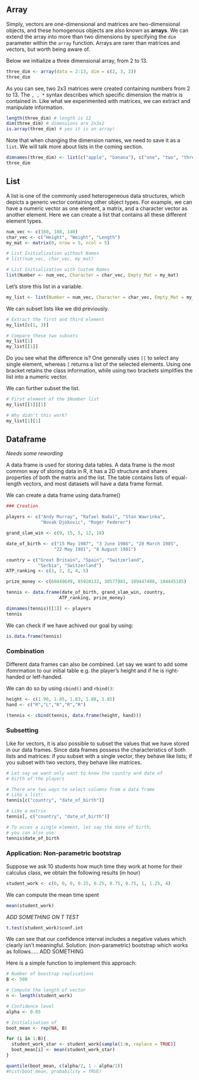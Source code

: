 





## Array {#array}

Simply, vectors are one-dimensional and matrices are two-dimensional objects, and these homogenous objects are also known as **arrays**. We can extend the array into more than two dimensions by specifying the `dim` parameter within the `array` function. Arrays are rarer than matrices and vectors, but worth being aware of.

Below we initialize a three dimensional array, from 2 to 13. 
```r
three_dim <- array(data = 2:13, dim = c(2, 3, 2))
three_dim
```

As you can see, two 2x3 matrices were created containing numbers from 2 to 13. The `, , *` syntax describes which specific dimension the matrix is contained in. 
Like what we experimented with matrices, we can extract and manipulate information. 

```r
length(three_dim) # length is 12 
dim(three_dim) # dimensions are 2x3x2
is.array(three_dim) # yes it is an array!
```

Note that when changing the dimension names, we need to save it as a `list`. We will talk more about lists in the coming section. 

```r
dimnames(three_dim) <- list(c("apple", "banana"), c("one", "two", "three"), c("Walmart", "Costco")) # feel free to make 
three_dim
```


## List

A list is one of the commonly used heterogeneous data structures, which depicts a generic vector containing other object types. For example, we can have a numeric vector as one element, a matrix, and a character vector as another element. Here we can create a list that contains all these different element types. 

```r
num_vec <- c(160, 188, 140)
char_vec <- c("Height", "Weight", "Length")
my_mat <- matrix(0, nrow = 5, ncol = 5)

# List Initialization without Names 
# list(num_vec, char_vec, my_mat)

# List Initialization with Custom Names 
list(Number <- num_vec, Character = char_vec, Empty_Mat = my_mat)
```

Let's store this list in a variable. 

```r
my_list <- list(Number = num_vec, Character = char_vec, Empty_Mat = my_mat)
```

We can subset lists like we did previously. 

```r
# Extract the first and third element 
my_list[c(1, 3)]

# Compare these two subsets  
my_list[1]
my_list[[1]]
```

Do you see what the difference is? One generally uses `[[` to select any single element, whereas `[` returns a list of the selected elements. Using one bracket retains the class information, while using two brackets simplifies the list into a numeric vector. 

We can further subset the list. 

```r
# First element of the $Number list 
my_list[[1]][1]

# Why didn't this work? 
my_list[1][1]
```


## Dataframe

*Needs some rewording* 
 
A data frame is used for storing data tables. A data frame is the most common way of storing data in R, it has a 2D structure and shares properties of both the matrix and the list. The table contains lists of equal-length vectors, and most datasets will have a data frame format. 

We can create a data frame using data.frame() 

```r
### Creation

players <- c("Andy Murray", "Rafael Nadal", "Stan Wawrinka", 
             "Novak Djokovic", "Roger Federer")

grand_slam_win <- c(9, 15, 5, 12, 18)

date_of_birth <- c("15 May 1987", "3 June 1986", "28 March 1985", 
                  "22 May 1981", "8 August 1981")

country = c("Great Britain", "Spain", "Switzerland", 
            "Serbia", "Switzerland")
ATP_ranking <- c(1, 2, 3, 4, 5)

prize_money <- c(60449649, 85920132, 30577981, 109447408, 104445185)

tennis <- data.frame(date_of_birth, grand_slam_win, country, 
                    ATP_ranking, prize_money)

dimnames(tennis)[[1]] <- players
tennis

```

We can check if we have achived our goal by using:

```r
is.data.frame(tennis)
```

### Combination

Different data frames can also be combined. Let say we want to add some ifomrmation to our initial table e.g. the player's height and if he is right-handed or letf-handed. 

We can do so by using `cbind()` and `rbind()`:

```r
height <- c(1.90, 1.85, 1.83, 1.88, 1.85)
hand <- c("R","L","R","R","R")

(tennis <- cbind(tennis, data.frame(height, hand)))
```

### Subsetting

Like for vectors, it is also possible to subset the values that we have stored in our data frames. Since data frames possess the characteristics of both lists and matrices: if you subset with a single vector, they behave like lists; if you subset with two vectors, they behave like matrices.

```r
# Let say we want only want to know the country and date of 
# birth of the players

# There are two ways to select columns from a data frame
# Like a list:
tennis[c("country", "date_of_birth")]

# Like a matrix
tennis[, c("country", "date_of_birth")]

# To acces a single element, let say the date of birth, 
# you can also use:
tennis$date_of_birth
```

### Application: Non-parametric bootstrap

Suppose we ask 10 students how much time they work at home for their calculus class, we obtain the following results (in hour)

```r
student_work <- c(0, 0, 0, 0.25, 0.25, 0.75, 0.75, 1, 1.25, 4)
```

We can compute the mean time spent

```r
mean(student_work)
```

*ADD SOMETHING ON T TEST*

```r
t.test(student_work)$conf.int
```

We can see that our confidence interval includes a negative values which clearly isn't meaningful. Solution: (non-parametric) bootstrap which works as follows..... ADD SOMETHING

Here is a simple function to implement this approach:

```r
# Number of boostrap replications
B <- 500

# Compute the length of vector
n <- length(student_work)

# Confidence level
alpha <- 0.05

# Initialisation of 
boot_mean <- rep(NA, B)

for (i in 1:B){
  student_work_star <- student_work[sample(1:n, replace = TRUE)]
  boot_mean[i] <- mean(student_work_star)
}

quantile(boot_mean, c(alpha/2, 1 - alpha/2))
#hist(boot_mean, probability = TRUE)

```
